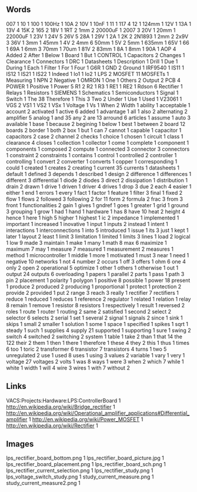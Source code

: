 == Words ==
007 1
10 1
100 1
100Hz 1
10A 2
10V 1
10nF 1
11 1
117 4
12 1
124mm 1
12V 1
13A 1
13V 4
15K 2
165 2
18V 1
1RT 2
1mm 2
20000uF 1
2007 3
20V 1
20mm 1
22000uF 1
23V 1
24V 5
26V 5
28A 1
29V 1
2A 1
2K 2
2N1893 1
2mm 2
2x9V 3
36V 1
3mm 1
45mm 1
4V 2
4mm 6
50mm 1
5V 2
5mm 1
635mm 1
65V 1
66 1
69A 1
6mm 3
70mm 1
70um 1
81V 2
83mm 1
8A 1
8mm 1
90A 1
AOP 4
Added 2
After 1
Below 1
Board 1
But 1
CONTROL 1
Capacitors 2
Changes 1
Clearance 1
Connectors 1
DRC 1
Datasheets 1
Description 1
Drill 1
Due 1
During 1
Each 1
Filter 1
For 1
Four 1
G6R 1
GND 2
Ground 1
IRF9540 1
IS11 1
IS12 1
IS21 1
IS22 1
Indeed 1
Io1 1
Io2 1
LPS 2
MOSFET 11
MOSFETs 1
Measuring 1
NPN 2
Negative 1
OMRON 1
One 1
Others 2
Output 2
PCB 4
POWER 1
Positive 1
Power 5
R1 2
R2 1
R3 1
RE1 1
RE2 1
Rdson 6
Rectifier 1
Relays 1
Resistors 1
SIEMENS 1
Schematics 1
Semiconductors 1
Signal 1
Switch 1
The 38
Therefore 1
This 3
Two 2
Under 1
Use 1
Used 1
V23061 1
VGS 2
VS1 1
VS2 1
VSx 1
Voltage 1
Vs 1
When 2
Width 1
ability 1
acceptable 1
account 2
activated 1
active 6
added 1
advantage 1
all 1
also 2
alternating 2
amplifier 5
analog 1
and 35
any 2
are 13
arround 6
articles 1
assume 1
auto 3
available 1
base 1
because 2
begining 1
below 1
best 1
between 2
board 12
boards 2
border 1
both 2
box 1
but 1
can 7
cannot 1
capable 1
capacitor 1
capacitors 2
case 2
channel 2
checks 1
choice 1
chosen 1
circuit 1
class 1
clearance 4
closes 1
collection 1
collector 1
come 1
complete 1
component 1
components 1
composed 2
compute 1
connected 3
connector 3
connectors 1
constraint 2
constraints 1
contains 1
control 1
controlled 2
controller 1
controlling 1
convert 2
converter 1
converts 1
copper 1
corresponding 1
could 1
created 1
creates 2
creating 1
current 35
currents 1
datasheets 1
default 1
defined 3
depends 1
described 1
design 2
difference 1
differences 1
different 3
differential 1
diode 2
diodes 3
direct 2
dissipation 1
distribution 1
drain 2
drawn 1
drive 1
driven 1
driver 4
drives 1
drop 3
due 2
each 4
easier 1
either 1
end 1
errors 1
every 1
fact 1
factor 1
feature 1
filter 3
final 1
fixed 2
flow 1
flows 2
followed 3
following 2
for 11
form 2
formula 2
frac 3
from 3
front 1
functionalities 2
gain 1
gives 1
gndref 1
goes 1
greater 1
grid 1
ground 3
grouping 1
grow 1
had 1
hand 1
hardware 1
has 8
have 10
heat 2
height 4
hence 1
here 1
high 5
higher 1
highest 1
ic 2
impedance 1
implemented 1
important 1
increased 1
inovative 1
input 1
inputs 2
instead 1
intent 1
interactions 1
interconnections 1
into 5
introduced 1
issue 1
its 3
just 1
kept 1
later 1
layout 2
least 1
limit 3
limitation 1
limited 1
limits 3
lines 1
load 2
logical 1
low 9
made 3
maintain 1
make 1
many 1
math 8
max 6
maximize 1
maximum 7
may 1
measure 7
measured 1
measurement 2
measures 1
method 1
microcontroller 1
middle 1
more 1
motivated 1
must 3
near 1
need 1
negative 10
networks 1
not 4
number 2
occurs 1
off 3
offers 1
ohm 6
one 4
only 2
open 2
operational 5
optimize 1
other 1
others 1
otherwise 1
out 1
output 24
outputs 6
overloading 1
papers 1
parallel 2
parts 1
pass 1
path 3
pin 2
placement 1
polarity 1
polygon 1
positive 8
possible 1
power 18
present 1
produce 2
produced 2
producing 1
proportional 1
protect 1
protection 2
provide 2
provided 1
put 2
range 3
reach 3
really 1
rectifier 7
rectifiers 1
reduce 1
reduced 1
reduces 1
reference 2
regulator 1
related 1
relation 1
relay 8
remain 1
remove 1
resistor 8
resistors 1
respectively 1
result 1
reversed 2
roles 1
route 1
router 1
routing 2
same 2
satisfied 1
second 2
select 2
selector 6
selects 2
serial 1
set 1
several 2
signal 1
signals 2
since 1
sink 1
skips 1
small 2
smaller 1
solution 1
some 1
space 1
specified 1
spikes 1
sqrt 1
steady 1
such 1
supplies 4
supply 21
supported 1
supporting 1
sure 1
swing 2
switch 4
switched 2
switching 2
system 1
table 1
take 2
than 1
that 14
the 122
their 2
them 1
then 1
there 1
therefore 1
these 4
they 2
this 1
thus 1
times 6
too 1
toric 2
transformer 6
transistor 7
transistors 4
turns 1
two 5
unregulated 2
use 1
used 8
uses 1
using 3
values 2
variable 1
vary 1
very 1
voltage 27
voltages 2
volts 1
was 8
ways 1
were 3
when 2
which 7
while 1
white 1
width 1
will 4
wire 3
wires 1
with 7
without 2
== Links ==
VACS:Projects:Hardware:LPS:ControllerBoard 1
http://en.wikipedia.org/wiki/Bridge_rectifier 1
http://en.wikipedia.org/wiki/Operational_amplifier_applications#Differential_amplifier 1
http://en.wikipedia.org/wiki/Power_MOSFET 1
http://en.wikipedia.org/wiki/Rectifier 1
== Images ==
lps_rectifier_board_bottom.png 1
lps_rectifier_board_picture.jpg 1
lps_rectifier_board_placement.png 1
lps_rectifier_board_sch.png 1
lps_rectifier_current_selection.png 1
lps_rectifier_study.png 1
lps_voltage_switch_study.png 1
study_current_measure.png 1
study_current_measure2.png 1
